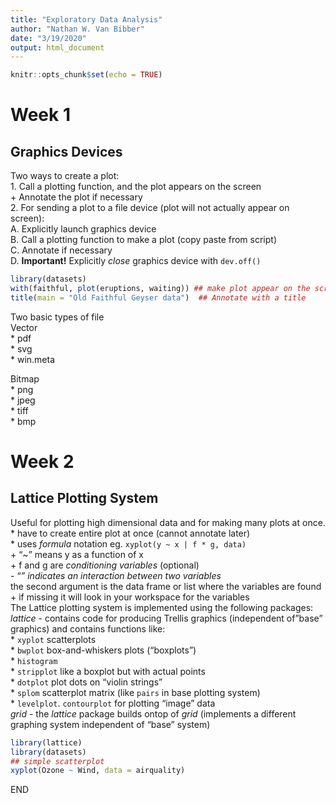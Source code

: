 ```yaml
---
title: "Exploratory Data Analysis"
author: "Nathan W. Van Bibber"
date: "3/19/2020"
output: html_document
---
```


```r
knitr::opts_chunk$set(echo = TRUE)
```

# Week 1 

##

## Graphics Devices

Two ways to create a plot:  
1. Call a plotting function, and the plot appears on the screen  
   + Annotate the plot if necessary  
2. For sending a plot to a file device (plot will not actually appear on screen):  
   A. Explicitly launch graphics device  
   B. Call a plotting function to make a plot (copy paste from script)  
   C. Annotate if necessary  
   D. **Important!** Explicitly *close* graphics device with `dev.off()`  

```r
library(datasets)
with(faithful, plot(eruptions, waiting)) ## make plot appear on the screen
title(main = "Old Faithful Geyser data")  ## Annotate with a title
```


Two basic types of file  
Vector  
* pdf  
* svg  
* win.meta  

Bitmap  
* png  
* jpeg  
* tiff  
* bmp  



# Week 2

## Lattice Plotting System

Useful for plotting high dimensional data and for making many plots at once.  
* have to create entire plot at once (cannot annotate later)  
* uses *formula* notation eg. `xyplot(y ~ x | f * g, data)`  
  + "~" means y as a function of x  
  + f and g are *conditioning variables* (optional)  
    - "*" indicates an interaction between two variables  
* the second argument is the data frame or list where the variables are found  
  + if missing it will look in your workspace for the variables    
The Lattice plotting system is implemented using the following packages:  
*lattice* - contains code for producing Trellis graphics (independent of "base" graphics) and contains functions like:  
* `xyplot` scatterplots  
* `bwplot` box-and-whiskers plots ("boxplots")  
* `histogram`  
* `stripplot` like a boxplot but with actual points  
* `dotplot` plot dots on "violin strings"  
* `splom` scatterplot matrix (like `pairs` in base plotting system)  
* `levelplot`. `contourplot` for plotting "image" data  
*grid* - the *lattice* package builds ontop of *grid* (implements a different graphing system independent of "base" system)  

```r
library(lattice)
library(datasets)
## simple scatterplot
xyplot(Ozone ~ Wind, data = airquality)
```

END